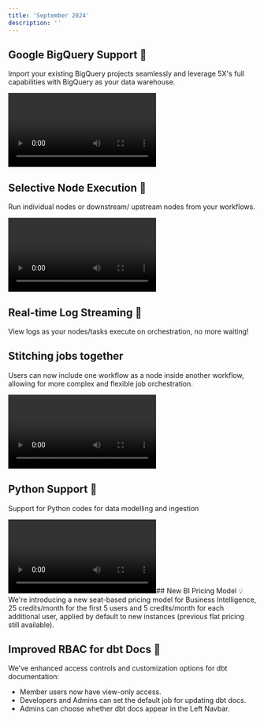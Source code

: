 ```yaml
---
title: 'September 2024'
description: ''
---
```


## Google BigQuery Support 🎉
Import your existing BigQuery projects seamlessly and leverage 5X's full capabilities with BigQuery as your data warehouse.

<Frame>
<video
  src="https://docs.5x.co/assets/medias/GBQ_Video-8d380da97f79a3b9c31578836ac8f646.mp4"
  controls
>
</video>
</Frame>

## Selective Node Execution 🎯
Run individual nodes or downstream/ upstream nodes from your workflows.

<Frame>
<video
  src="https://docs.5x.co/assets/medias/job_run-fa454bef40bb684aa637e1baf82ba19b.mp4"
  controls
>
</video>
</Frame>

## Real-time Log Streaming 🔌
View logs as your nodes/tasks execute on orchestration, no more waiting!

## Stitching jobs together
Users can now include one workflow as a node inside another workflow, allowing for more complex and flexible job orchestration.

<Frame>
<video
  src="https://docs.5x.co/assets/medias/Job_stitch-55815d53cacce90931b5000d124e4e5d.mp4"
  controls
>
</video>
</Frame>

## Python Support 🎉
Support for Python codes for data modelling and ingestion

<Frame>
<video
  src="https://docs.5x.co/assets/medias/python-98e351f78521709729fc4f2178e02c0b.mp4"
  controls
>
</video>
</Frame>
​
## New BI Pricing Model 💡
We're introducing a new seat-based pricing model for Business Intelligence, 25 credits/month for the first 5 users and 5 credits/month for each additional user, applied by default to new instances (previous flat pricing still available).

##  Improved RBAC for dbt Docs 🔐
We've enhanced access controls and customization options for dbt documentation:

- Member users now have view-only access.
- Developers and Admins can set the default job for updating dbt docs.
- Admins can choose whether dbt docs appear in the Left Navbar.